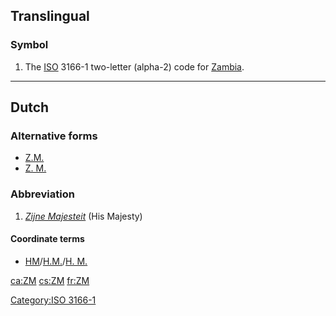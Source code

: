 {{also|ZM|Z.M.|Z. M.|Zm|zm|.zm}}
==Translingual==

===Symbol===
{{head|mul|symbol}}

# The [[ISO]] 3166-1 two-letter (alpha-2) code for [[Zambia]].

[[Category:ISO 3166-1]]

----

==Dutch==
===Alternative forms===
* [[Z.M.]]
* [[Z. M.]]

===Abbreviation===
{{rfc-header|Abbreviation}}
{{head|nl|abbreviation}}
# ''[[Zijne Majesteit]]'' (His Majesty)

====Coordinate terms====
* [[HM]]/[[H.M.]]/[[H. M.]]

[[ca:ZM]]
[[cs:ZM]]
[[fr:ZM]]